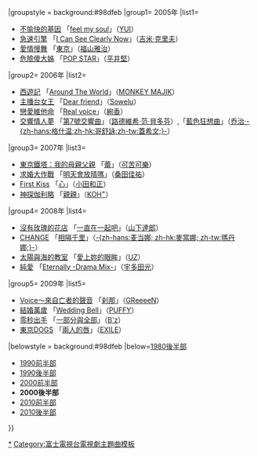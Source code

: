 {{Navbox
|bodyclass=hlist

|name=富士月九劇主題曲2000年代後半部
|titlestyle = background:#87ceeb
|title= 富士[[富士電視台週一晚間九點連續劇|月九]]主題曲{{#if:{{{1|}}}|（{{{1|}}}）|}}
|groupstyle = background:#98dfeb
|group1= 2005年
|list1= 
*[[不愉快的基因]] 「[[feel my soul]]」（[[YUI (歌手)|YUI]]）
*[[急速引擎]] 「[[I Can See Clearly Now]]」（[[吉米·克里夫]]）
*[[愛情慢舞]] 「[[東京 (福山雅治)|東京]]」（[[福山雅治]]）
*[[危險傻大姊]] 「[[POP STAR]]」（[[平井堅]]）
|group2= 2006年
|list2= 
*[[西遊記 (2006年電視劇)|西遊記]] 「[[Around The World (MONKEY MAJIK)|Around The World]]」（[[MONKEY MAJIK]]）
*[[主播台女王]] 「[[Dear friend (Sowelu)|Dear friend]]」（[[Sowelu]]）
*[[戀愛維他命]] 「[[Real voice]]」（[[絢香]]）
*[[交響情人夢 (電視劇)|交響情人夢]] 「[[第7號交響曲 (貝多芬)|第7號交響曲]]」（[[路德維希·范·貝多芬]]）,「[[藍色狂想曲]]」（[[乔治·格什温|乔治·-{zh-hans:格什温;zh-hk:哥舒詠;zh-tw:蓋希文;}-]]）
|group3= 2007年
|list3= 
*[[東京鐵塔：我的母親父親]] 「[[蕾 (可苦可樂單曲)|蕾]]」（[[可苦可樂]]）
*[[求婚大作戰]] 「[[明天會放晴嗎]]」（[[桑田佳祐]]）
*[[First Kiss (電視劇)|First Kiss]] 「[[心 (小田和正)|心]]」（[[小田和正]]）
*[[神探伽利略]] 「[[親親 (KOH+)|親親]]」（[[KOH+|KOH<sup>+</sup>]]）
|group4= 2008年
|list4= 
*[[沒有玫瑰的花店]] 「[[一直在一起吧]]」（[[山下達郎]]）
*[[CHANGE]] 「[[相隔千里]]」（[[麥當娜|-{zh-hans:麦当娜; zh-hk:麥當娜; zh-tw:瑪丹娜;}-]]）
*[[太陽與海的教室]] 「[[愛上妳的眼眸 (UZ)|愛上妳的眼眸]]」（[[織田裕二|UZ]]）
*[[純愛 (日本電視劇)|純愛]] 「[[Eternally -Drama Mix-]]」（[[宇多田光]]）
|group5= 2009年
|list5= 
*[[Voice～來自亡者的聲音]] 「[[刹那 (單曲)|刹那]]」（[[GReeeeN]]）
*[[結婚萬歲]] 「[[Bring it!|Wedding Bell]]」（[[PUFFY]]）
*[[零秒出手]] 「[[一部分與全部/DIVE|一部分與全部]]」（[[B'z]]）
*[[東京DOGS]] 「[[THE GENERATION ～兩人的唇～|兩人的唇]]」（[[EXILE]]）
|belowstyle = background:#98dfeb
|below=[[Template:富士月九劇主題曲1980年代後半部|1980後半部]]
*[[Template:富士月九劇主題曲1990年代前半部|1990前半部]]
*[[Template:富士月九劇主題曲1990年代後半部|1990後半部]]
*[[Template:富士月九劇主題曲2000年代前半部|2000前半部]]
*'''2000後半部'''
*[[Template:富士月九劇主題曲2010年代前半部|2010前半部]]
*[[Template:富士月九劇主題曲2010年代後半部|2010後半部]]
}}
<noinclude>
[[Category:富士月九劇主題曲|*]]
[[Category:富士電視台電視劇主題曲模板]]
</noinclude>